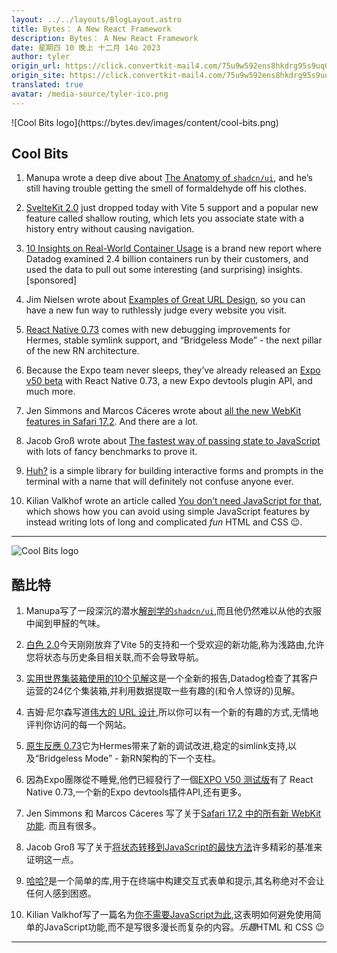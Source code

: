 ```yaml
---
layout: ../../layouts/BlogLayout.astro
title: Bytes： A New React Framework
description: Bytes： A New React Framework
date: 星期四 10 晚上 十二月 14o 2023
author: tyler
origin_url: https://click.convertkit-mail4.com/75u9w592ens8hkdrg95s9uq02z666/z2hgh7u33engz7hp/aHR0cHM6Ly9ieXRlcy5kZXYvYXJjaGl2ZXMvMjQ2
origin_site: https://click.convertkit-mail4.com/75u9w592ens8hkdrg95s9uq02z666/z2hgh7u33engz7hp/aHR0cHM6Ly9ieXRlcy5kZXYvYXJjaGl2ZXMvMjQ2
translated: true
avatar: /media-source/tyler-ico.png
---
```



<Reference client:only="react" title="Bytes： A New React Framework" url="https://click.convertkit-mail4.com/75u9w592ens8hkdrg95s9uq02z666/z2hgh7u33engz7hp/aHR0cHM6Ly9ieXRlcy5kZXYvYXJjaGl2ZXMvMjQ2" />

<Detail client:only="react">
	![Cool Bits logo](https://bytes.dev/images/content/cool-bits.png)

## Cool Bits

1.  Manupa wrote a deep dive about [The Anatomy of `shadcn/ui`](https://click.convertkit-mail4.com/75u9w592ens8hkdrg95s9uq02z666/08hwhgudd2v846hl/aHR0cHM6Ly9tYW51cGEuZGV2L2Jsb2cvYW5hdG9teS1vZi1zaGFkY24tdWk=), and he’s still having trouble getting the smell of formaldehyde off his clothes.
    
2.  [SvelteKit 2.0](https://click.convertkit-mail4.com/75u9w592ens8hkdrg95s9uq02z666/8ghqh3ulloz48mak/aHR0cHM6Ly9zdmVsdGUuZGV2L2Jsb2cvc3ZlbHRla2l0LTI=) just dropped today with Vite 5 support and a popular new feature called shallow routing, which lets you associate state with a history entry without causing navigation.
    
3.  [10 Insights on Real-World Container Usage](https://click.convertkit-mail4.com/75u9w592ens8hkdrg95s9uq02z666/vqh3hmuppol56whg/aHR0cHM6Ly93d3cuZGF0YWRvZ2hxLmNvbS9ieXRlcy8=) is a brand new report where Datadog examined 2.4 billion containers run by their customers, and used the data to pull out some interesting (and surprising) insights. \[sponsored\]
    
4.  Jim Nielsen wrote about [Examples of Great URL Design](https://click.convertkit-mail4.com/75u9w592ens8hkdrg95s9uq02z666/l2heh6u33legpdh6/aHR0cHM6Ly9ibG9nLmppbS1uaWVsc2VuLmNvbS8yMDIzL2V4YW1wbGVzLW9mLWdyZWF0LXVybHMv), so you can have a new fun way to ruthlessly judge every website you visit.
    
5.  [React Native 0.73](https://click.convertkit-mail4.com/75u9w592ens8hkdrg95s9uq02z666/m2h7h6u883vrxxim/aHR0cHM6Ly9yZWFjdG5hdGl2ZS5kZXYvYmxvZy8yMDIzLzEyLzA2LzAuNzMtZGVidWdnaW5nLWltcHJvdmVtZW50cy1zdGFibGUtc3ltbGlua3M=) comes with new debugging improvements for Hermes, stable symlink support, and “Bridgeless Mode” - the next pillar of the new RN architecture.
    
6.  Because the Expo team never sleeps, they’ve already released an [Expo v50 beta](https://click.convertkit-mail4.com/75u9w592ens8hkdrg95s9uq02z666/e0hph0u0076xx9f8/aHR0cHM6Ly9leHBvLmRldi9jaGFuZ2Vsb2cvMjAyMy8xMi0xMi1zZGstNTAtYmV0YQ==) with React Native 0.73, a new Expo devtools plugin API, and much more.
    
7.  Jen Simmons and Marcos Cáceres wrote about [all the new WebKit features in Safari 17.2](https://click.convertkit-mail4.com/75u9w592ens8hkdrg95s9uq02z666/7qh7h2uoo9qggkaz/aHR0cHM6Ly93ZWJraXQub3JnL2Jsb2cvMTQ3ODcvd2Via2l0LWZlYXR1cmVzLWluLXNhZmFyaS0xNy0yLw==). And there are a lot.
    
8.  Jacob Groß wrote about [The fastest way of passing state to JavaScript](https://click.convertkit-mail4.com/75u9w592ens8hkdrg95s9uq02z666/owhkhwurrwpzz6cv/aHR0cHM6Ly9jYWxlbmRhci5wZXJmcGxhbmV0LmNvbS8yMDIzL2Zhc3Rlc3Qtd2F5LXBhc3Npbmctc3RhdGUtamF2YXNjcmlwdC1yZXZpc2l0ZWQv) with lots of fancy benchmarks to prove it.
    
9.  [Huh?](https://click.convertkit-mail4.com/75u9w592ens8hkdrg95s9uq02z666/z2hgh7u33engg7sp/aHR0cHM6Ly9naXRodWIuY29tL2NoYXJtYnJhY2VsZXQvaHVo) is a simple library for building interactive forms and prompts in the terminal with a name that will definitely not confuse anyone ever.
    
10.  Kilian Valkhof wrote an article called [You don’t need JavaScript for that](https://click.convertkit-mail4.com/75u9w592ens8hkdrg95s9uq02z666/p8hehquzz4mvv5aq/aHR0cHM6Ly93d3cuaHRtaGVsbC5kZXYvYWR2ZW50Y2FsZW5kYXIvMjAyMy8yLw==), which shows how you can avoid using simple JavaScript features by instead writing lots of long and complicated _fun_ HTML and CSS 😉.
    

* * *


</Detail>

![Cool Bits logo](https://bytes.dev/images/content/cool-bits.png)

## 酷比特

1. Manupa写了一段深沉的潜水[解剖学的`shadcn/ui`](https://click.convertkit-mail4.com/75u9w592ens8hkdrg95s9uq02z666/08hwhgudd2v846hl/aHR0cHM6Ly9tYW51cGEuZGV2L2Jsb2cvYW5hdG9teS1vZi1zaGFkY24tdWk=),而且他仍然难以从他的衣服中闻到甲醛的气味。

2. [白色 2.0](https://click.convertkit-mail4.com/75u9w592ens8hkdrg95s9uq02z666/8ghqh3ulloz48mak/aHR0cHM6Ly9zdmVsdGUuZGV2L2Jsb2cvc3ZlbHRla2l0LTI=)今天刚刚放弃了Vite 5的支持和一个受欢迎的新功能,称为浅路由,允许您将状态与历史条目相关联,而不会导致导航。

3. [实用世界集装箱使用的10个见解](https://click.convertkit-mail4.com/75u9w592ens8hkdrg95s9uq02z666/vqh3hmuppol56whg/aHR0cHM6Ly93d3cuZGF0YWRvZ2hxLmNvbS9ieXRlcy8=)这是一个全新的报告,Datadog检查了其客户运营的24亿个集装箱,并利用数据提取一些有趣的(和令人惊讶的)见解。

4. 吉姆·尼尔森写道[伟大的 URL 设计](https://click.convertkit-mail4.com/75u9w592ens8hkdrg95s9uq02z666/l2heh6u33legpdh6/aHR0cHM6Ly9ibG9nLmppbS1uaWVsc2VuLmNvbS8yMDIzL2V4YW1wbGVzLW9mLWdyZWF0LXVybHMv),所以你可以有一个新的有趣的方式,无情地评判你访问的每一个网站。

5. [原生反應 0.73](https://click.convertkit-mail4.com/75u9w592ens8hkdrg95s9uq02z666/m2h7h6u883vrxxim/aHR0cHM6Ly9yZWFjdG5hdGl2ZS5kZXYvYmxvZy8yMDIzLzEyLzA2LzAuNzMtZGVidWdnaW5nLWltcHJvdmVtZW50cy1zdGFibGUtc3ltbGlua3M=)它为Hermes带来了新的调试改进,稳定的simlink支持,以及“Bridgeless Mode” - 新RN架构的下一个支柱。

6. 因為Expo團隊從不睡覺,他們已經發行了一個[EXPO V50 测试版](https://click.convertkit-mail4.com/75u9w592ens8hkdrg95s9uq02z666/e0hph0u0076xx9f8/aHR0cHM6Ly9leHBvLmRldi9jaGFuZ2Vsb2cvMjAyMy8xMi0xMi1zZGstNTAtYmV0YQ==)有了 React Native 0.73,一个新的Expo devtools插件API,还有更多。

7. Jen Simmons 和 Marcos Cáceres 写了关于[Safari 17.2 中的所有新 WebKit 功能](https://click.convertkit-mail4.com/75u9w592ens8hkdrg95s9uq02z666/7qh7h2uoo9qggkaz/aHR0cHM6Ly93ZWJraXQub3JnL2Jsb2cvMTQ3ODcvd2Via2l0LWZlYXR1cmVzLWluLXNhZmFyaS0xNy0yLw==). 而且有很多。

8. Jacob Groß 写了关于[将状态转移到JavaScript的最快方法](https://click.convertkit-mail4.com/75u9w592ens8hkdrg95s9uq02z666/owhkhwurrwpzz6cv/aHR0cHM6Ly9jYWxlbmRhci5wZXJmcGxhbmV0LmNvbS8yMDIzL2Zhc3Rlc3Qtd2F5LXBhc3Npbmctc3RhdGUtamF2YXNjcmlwdC1yZXZpc2l0ZWQv)许多精彩的基准来证明这一点。

9. [哈哈?](https://click.convertkit-mail4.com/75u9w592ens8hkdrg95s9uq02z666/z2hgh7u33engg7sp/aHR0cHM6Ly9naXRodWIuY29tL2NoYXJtYnJhY2VsZXQvaHVo)是一个简单的库,用于在终端中构建交互式表单和提示,其名称绝对不会让任何人感到困惑。

10. Kilian Valkhof写了一篇名为[你不需要JavaScript为此](https://click.convertkit-mail4.com/75u9w592ens8hkdrg95s9uq02z666/p8hehquzz4mvv5aq/aHR0cHM6Ly93d3cuaHRtaGVsbC5kZXYvYWR2ZW50Y2FsZW5kYXIvMjAyMy8yLw==),这表明如何避免使用简单的JavaScript功能,而不是写很多漫长而复杂的内容。*乐趣*HTML 和 CSS 😉

***


